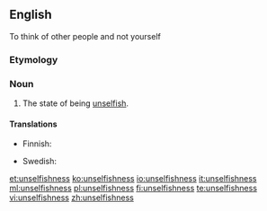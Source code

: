 ==English==
To think of other people and not yourself
===Etymology===
{{suffix|unselfish|ness|lang=en}}

===Noun===
{{en-noun|~|es}}

# The state of being [[unselfish]].

====Translations====
{{trans-top|the state of being unselfish}}
* Finnish: {{t|fi|epäitsekkyys}}
{{trans-mid}}
* Swedish: {{t|sv|oegennytta|c}}
{{trans-bottom}}

[[et:unselfishness]]
[[ko:unselfishness]]
[[io:unselfishness]]
[[it:unselfishness]]
[[ml:unselfishness]]
[[pl:unselfishness]]
[[fi:unselfishness]]
[[te:unselfishness]]
[[vi:unselfishness]]
[[zh:unselfishness]]